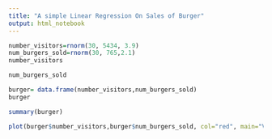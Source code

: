 ---
title: "A simple Linear Regression On Sales of Burger"
output: html_notebook
---

```{r}
number_visitors=rnorm(30, 5434, 3.9)
num_burgers_sold=rnorm(30, 765,2.1)
number_visitors
```
```{r}
num_burgers_sold
```


```{r}
burger= data.frame(number_visitors,num_burgers_sold)
burger
```

```{r}
summary(burger)
```
```{r}
plot(burger$number_visitors,burger$num_burgers_sold, col="red", main="Visitors vs Sales scatter plot")
```
